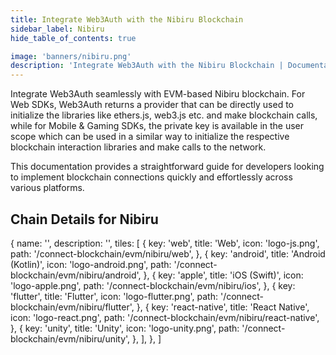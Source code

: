 ```yaml
---
title: Integrate Web3Auth with the Nibiru Blockchain
sidebar_label: Nibiru
hide_table_of_contents: true

image: 'banners/nibiru.png'
description: 'Integrate Web3Auth with the Nibiru Blockchain | Documentation - Web3Auth'
---
```



<SEO
  title="Integrate Web3Auth with the Nibiru Blockchain"
  description="Integrate Web3Auth with the Nibiru Blockchain | Documentation - Web3Auth"
  image="https://web3auth.io/docs/banners/nibiru.png"
  slug="/embedded-wallets/connect-blockchain/evm/nibiru"
/>

Integrate Web3Auth seamlessly with EVM-based Nibiru blockchain. For Web SDKs, Web3Auth returns a provider that can be directly used to initialize the libraries like ethers.js, web3.js etc. and make blockchain calls, while for Mobile & Gaming SDKs, the private key is available in the user scope which can be used in a similar way to initialize the respective blockchain interaction libraries and make calls to the network.

This documentation provides a straightforward guide for developers looking to implement blockchain connections quickly and effortlessly across various platforms.

## Chain Details for Nibiru

<ChainDetailsNibiru />

  {
    name: '',
    description: '',
    tiles: [
      {
        key: 'web',
        title: 'Web',
        icon: 'logo-js.png',
        path: '/connect-blockchain/evm/nibiru/web',
      },
      {
        key: 'android',
        title: 'Android (Kotlin)',
        icon: 'logo-android.png',
        path: '/connect-blockchain/evm/nibiru/android',
      },
      {
        key: 'apple',
        title: 'iOS (Swift)',
        icon: 'logo-apple.png',
        path: '/connect-blockchain/evm/nibiru/ios',
      },
      {
        key: 'flutter',
        title: 'Flutter',
        icon: 'logo-flutter.png',
        path: '/connect-blockchain/evm/nibiru/flutter',
      },
      {
        key: 'react-native',
        title: 'React Native',
        icon: 'logo-react.png',
        path: '/connect-blockchain/evm/nibiru/react-native',
      },
      {
        key: 'unity',
        title: 'Unity',
        icon: 'logo-unity.png',
        path: '/connect-blockchain/evm/nibiru/unity',
      },
    ],
  },
]

<Tiles tileGroups={Nibiru} />
